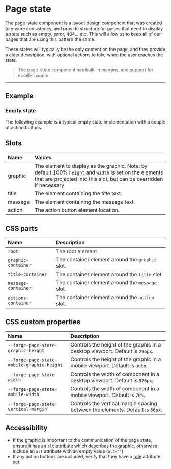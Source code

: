 
<PageSection>

# Page state

The page-state component is a layout design component that was created to ensure consistency, and provide structure for pages that need to
display a state such as empty, error, 404... etc. This will allow us to keep all of our pages that are using this pattern the same.

These states will typically be the only content on the page, and they provide a clear description, with optional actions to take when the user
reaches the state.

> The page-state component has built-in margins, and support for mobile layouts.

</PageSection>

---

<PageSection>

## Example

### Empty state

The following example is a typical empty state implementation with a couple of action buttons.

<LiveDemo layout="column" codeHtml={PageStateDefaultHtml()}>
  <PageStateDemo />
</LiveDemo>

</PageSection>

<PageSection>

## Slots

| Name               | Values
| :------------------| :-----------------
| graphic            | The element to display as the graphic. Note: by default 100% `height` and `width` is set on the elements that are projected into this slot, but can be overridden if necessary.
| title              | The element containing the title text.
| message            | The element containing the message text.
| action             | The action button element location.

</PageSection>

<PageSection>

## CSS parts

| Name                        | Description
| :---------------------------| :----------------
| `root`                      | The root element.
| `graphic-container`         | The container element around the `graphic` slot.
| `title-container`           | The container element around the `title` slot.
| `message-container`         | The container element around the `message` slot.
| `actions-container`         | The container element around the `action` slot.


</PageSection>

<PageSection>

## CSS custom properties

| Name                                      | Description
| :-----------------------------------------| :----------------
| `--forge-page-state-graphic-height`         | Controls the height of the graphic in a desktop viewport. Default is `296px`.
| `--forge-page-state-mobile-graphic-height`  | Controls the height of the graphic in a mobile viewport. Default is `auto`.
| `--forge-page-state-width`                  | Controls the width of component in a desktop viewport. Default is `576px`.
| `--forge-page-state-mobile-width`           | Controls the width of component in a mobile viewport. Default is `70%`.
| `--forge-page-state-vertical-margin`        | Controls the vertical margin spacing between the elements. Default is `56px`.

</PageSection>

<PageSection>

## Accessibility

- If the graphic is important to the communication of the page state, ensure it has an `alt` attribute which describes the graphic, otherwise include an `alt` attribute with an empty value (`alt=""`)
- If any action buttons are included, verify that they have a [role](https://developer.mozilla.org/en-US/docs/Web/Accessibility/ARIA/ARIA_Techniques) attribute set.

</PageSection>
